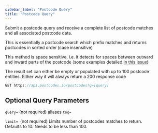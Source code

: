 ```yaml
---
sidebar_label: "Postcode Query"
title: "Postcode Query"
---
```


Submit a postcode query and receive a complete list of postcode matches and all associated postcode data.

This is essentially a postcode search which prefix matches and returns postcodes in sorted order (case insensitive)

This method is space sensitive, i.e. it detects for spaces between outward and inward parts of the postcode (some examples detailed [in this issue](https://github.com/ideal-postcodes/postcodes.io/issues/44))

The result set can either be empty or populated with up to 100 postcode entities. Either way it will always return a 200 response code

```javascript
GET https://api.postcodes.io/postcodes?q=[query]
```

## Optional Query Parameters

`query=` (not required) aliases `toq=`

`limit= `(not required) Limits number of postcodes matches to return. Defaults to 10. Needs to be less than 100.
